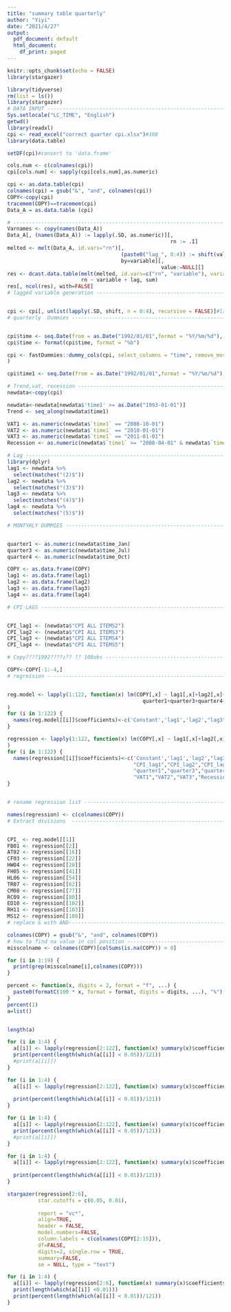 ```yaml
---
title: "summary table quarterly"
author: "Yiyi"
date: "2021/4/27"
output:
  pdf_document: default
  html_document:
    df_print: paged
---
```


```r
knitr::opts_chunk$set(echo = FALSE)
library(stargazer)
```


```r
library(tidyverse)
rm(list = ls())
library(stargazer)
# DATA INPUT --------------------------------------------------------------
Sys.setlocale("LC_TIME", "English")
getwd()
library(readxl)
cpi <- read_excel("correct quarter cpi.xlsx")#108
library(data.table)

setDF(cpi)#convert to 'data.frame'

cols.num <- c(colnames(cpi))
cpi[cols.num] <- sapply(cpi[cols.num],as.numeric)

cpi <- as.data.table(cpi)
colnames(cpi) = gsub("&", "and", colnames(cpi))
COPY<-copy(cpi)
tracemem(COPY)==tracemem(cpi)
Data_A = as.data.table (cpi)

# -------------------------------------------------------------------------
Varnames <- copy(names(Data_A))
Data_A[, (names(Data_A)) := lapply(.SD, as.numeric)][,
                                                     rn := .I]
melted <- melt(Data_A, id.vars="rn")[,
                                     (paste0("lag_", 0:4)) := shift(value, 0:4, type="lag"),
                                     by=variable][, 
                                                  value:=NULL][]
res <- dcast.data.table(melt(melted, id.vars=c("rn", "variable"), variable.name="lag"),
                        rn ~ variable + lag, sum)
res[, ncol(res), with=FALSE]
# lagged variable generation ----------------------------------------------


cpi <- cpi[, unlist(lapply(.SD, shift, n = 0:4), recursive = FALSE)]#lags generation
# quarterly  Dummies ---------------------------------------------------------


cpi$time <- seq.Date(from = as.Date("1992/01/01",format = "%Y/%m/%d"), by = "quarter", length.out = 112)
cpi$time <- format(cpi$time, format = "%b")

cpi <- fastDummies::dummy_cols(cpi, select_columns = "time", remove_most_frequent_dummy = TRUE,
)

cpi$time1 <- seq.Date(from = as.Date("1992/01/01",format = "%Y/%m/%d"), by = "quarter", length.out = 112)

# Trend,vat, recession ----------------------------------------------------
newdata<-copy(cpi)

newdata<-newdata[newdata$'time1' >= as.Date("1993-01-01")]
Trend <- seq_along(newdata$time1)

VAT1 <- as.numeric(newdata$`time1` == "2008-10-01")
VAT2 <- as.numeric(newdata$`time1` == "2010-01-01")
VAT3 <- as.numeric(newdata$`time1` == "2011-01-01")
Recession <- as.numeric(newdata$`time1` >= "2008-04-01" & newdata$`time1`<= "2009-06-01")#??5??dummy

# Lag ---------------------------------------------------------------------
library(dplyr) 
lag1 <- newdata %>% 
  select(matches("(2)$"))
lag2 <- newdata %>% 
  select(matches("(3)$"))
lag3 <- newdata %>% 
  select(matches("(4)$"))
lag4 <- newdata %>% 
  select(matches("(5)$"))

# MONTYHLY DUMMIES --------------------------------------------------------


quarter1 <- as.numeric(newdata$time_Jan)
quarter3 <- as.numeric(newdata$time_Jul)
quarter4 <- as.numeric(newdata$time_Oct)

COPY <- as.data.frame(COPY)
lag1 <- as.data.frame(lag1)
lag2 <- as.data.frame(lag2)
lag3 <- as.data.frame(lag3)
lag4 <- as.data.frame(lag4)

# CPI-LAGS ----------------------------------------------------------------


CPI_lag1 <- (newdata$"CPI ALL ITEMS2")
CPI_lag2 <- (newdata$"CPI ALL ITEMS3")
CPI_lag3 <- (newdata$"CPI ALL ITEMS4")
CPI_lag4 <- (newdata$"CPI ALL ITEMS5")

# Copy????1992????ɾ?? ?ָ? 108obs --------------------------------------------------

COPY<-COPY[-1:-4,]
# regression --------------------------------------------------------------


reg.model <- lapply(1:122, function(x) lm(COPY[,x] ~ lag1[,x]+lag2[,x]+lag3[,x]+lag4[,x]+
                                            quarter1+quarter3+quarter4+VAT1+VAT2+VAT3+Recession+Trend)
)
for (i in 1:122) {
  names(reg.model[[i]]$coefficients)<-c('Constant','lag1','lag2',"lag3","lag4","quarter1","quarter3","quarter4","VAT1","VAT2","VAT3","Recession","Trend")
}

regression <- lapply(1:122, function(x) lm(COPY[,x] ~ lag1[,x]+lag2[,x]+lag3[,x]+lag4[,x]+CPI_lag1+CPI_lag2+CPI_lag3+CPI_lag4+ quarter1+quarter3+quarter4+VAT1+VAT2+VAT3+Recession+Trend)
)
for (i in 1:122) {
  names(regression[[i]]$coefficients)<-c('Constant','lag1','lag2',"lag3","lag4",
                                         "CPI_lag1","CPI_lag2","CPI_lag3","CPI_lag4",
                                         "quarter1","quarter3","quarter4",
                                         "VAT1","VAT2","VAT3","Recession","Trend")
}


# rename regression list --------------------------------------------------

names(regression) <- c(colnames(COPY))
# Extract divisions  ------------------------------------------------------


CPI_ <- reg.model[[1]]
FB01 <- regression[[2]]
AT02 <- regression[[16]]
CF03 <- regression[[22]]
HW04 <- regression[[28]]
FH05 <- regression[[41]]
HL06 <- regression[[54]]
TR07 <- regression[[62]]
CM08 <- regression[[77]]
RC09 <- regression[[80]]
ED10 <- regression[[102]]
RH11 <- regression[[103]]
MS12 <- regression[[108]]
# replace & with AND---------------------------------------------------------------

colnames(COPY) = gsub("&", "and", colnames(COPY))
# how to find na value in col position ------------------------------------
misscolname <- colnames(COPY)[colSums(is.na(COPY)) > 0]

for (i in 1:19) {
  print(grep(misscolname[i],colnames(COPY))) 
}
```

```r
percent <- function(x, digits = 2, format = "f", ...) {
  paste0(formatC(100 * x, format = format, digits = digits, ...), "%")
}
percent(1)
a=list()


length(a)
```


```r
for (i in 1:4) {
  a[[i]] <- lapply(regression[2:122], function(x) summary(x)$coefficients[paste0("CPI_lag",i), 4])
  print(percent(length(which(a[[i]] < 0.05))/121))
  #print(a[[i]])
}
```


```r
for (i in 1:4) {
  a[[i]] <- lapply(regression[2:122], function(x) summary(x)$coefficients[paste0("CPI_lag",i), 4])
  
  print(percent(length(which(a[[i]] < 0.01))/121))
}
```


```r
for (i in 1:4) {
  a[[i]] <- lapply(regression[2:122], function(x) summary(x)$coefficients[paste0("lag",i), 4])
  print(percent(length(which(a[[i]] < 0.05))/121))
  #print(a[[i]])
}
```


```r
for (i in 1:4) {
  a[[i]] <- lapply(regression[2:122], function(x) summary(x)$coefficients[paste0("lag",i), 4])
  
  print(percent(length(which(a[[i]] < 0.01))/121))
}
```

```r
stargazer(regression[2:6],
          star.cutoffs = c(0.05, 0.01),
          
          report = "vc*",
          align=TRUE,           
          header = FALSE,
          model.numbers=FALSE,
          column.labels = c(colnames(COPY[2:15])),
          df=FALSE, 
          digits=2, single.row = TRUE,
          summary=FALSE,
          se = NULL, type = "text")

for (i in 1:4) {
  a[[i]] <- lapply(regression[2:6], function(x) summary(x)$coefficients[paste0("lag",i), 4])
  print(length(which(a[[i]] <0.01)))
  print(percent(length(which(a[[i]] < 0.01))/121))
}

```

